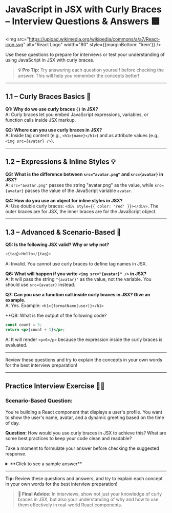 
# JavaScript in JSX with Curly Braces – Interview Questions & Answers 🟦

<img src="https://upload.wikimedia.org/wikipedia/commons/a/a7/React-icon.svg" alt="React Logo" width="80" style={{marginBottom: '1rem'}} />

Use these questions to prepare for interviews or test your understanding of using JavaScript in JSX with curly braces.

> **💡 Pro Tip:** Try answering each question yourself before checking the answer. This will help you remember the concepts better!

---

## 1.1 – Curly Braces Basics 🌱

<div style={{ background: 'rgba(0, 100, 200, 0.10)', padding: '15px', borderRadius: '5px', marginBottom: '20px', border: '1px solid rgba(0, 100, 200, 0.15)', color: 'inherit' }}>

**Q1: Why do we use curly braces `{}` in JSX?**  
A: Curly braces let you embed JavaScript expressions, variables, or function calls inside JSX markup.

**Q2: Where can you use curly braces in JSX?**  
A: Inside tag content (e.g., `<h1>{name}</h1>`) and as attribute values (e.g., `<img src={avatar} />`).

</div>

---

## 1.2 – Expressions & Inline Styles 💡

<div style={{ background: 'rgba(230, 150, 70, 0.10)', padding: '15px', borderRadius: '5px', marginBottom: '20px', border: '1px solid rgba(230, 150, 70, 0.15)', color: 'inherit' }}>

**Q3: What is the difference between `src="avatar.png"` and `src={avatar}` in JSX?**  
A: `src="avatar.png"` passes the string "avatar.png" as the value, while `src={avatar}` passes the value of the JavaScript variable `avatar`.

**Q4: How do you use an object for inline styles in JSX?**  
A: Use double curly braces: `<div style={{ color: 'red' }}></div>`. The outer braces are for JSX, the inner braces are for the JavaScript object.

</div>

---

## 1.3 – Advanced & Scenario-Based 🧠

<div style={{ background: 'rgba(220, 50, 50, 0.10)', padding: '15px', borderRadius: '5px', marginBottom: '20px', border: '1px solid rgba(220, 50, 50, 0.15)', color: 'inherit' }}>

**Q5: Is the following JSX valid? Why or why not?**
```jsx
<{tag}>Hello</{tag}>
```
A: Invalid. You cannot use curly braces to define tag names in JSX.

**Q6: What will happen if you write `<img src="{avatar}" />` in JSX?**  
A: It will pass the string `"{avatar}"` as the value, not the variable. You should use `src={avatar}` instead.

**Q7: Can you use a function call inside curly braces in JSX? Give an example.**  
A: Yes. Example: `<h1>{formatName(user)}</h1>`

**Q8: What is the output of the following code?
```jsx
const count = 5;
return <p>{count + 1}</p>;
```
A: It will render `<p>6</p>` because the expression inside the curly braces is evaluated.

</div>

---

<Callout type="info">Review these questions and try to explain the concepts in your own words for the best interview preparation!</Callout>

---

## Practice Interview Exercise 🏋️‍♂️

<div style={{ background: 'rgba(20, 120, 220, 0.10)', padding: '20px', borderRadius: '5px', marginBottom: '20px', border: '1px solid rgba(20, 120, 220, 0.15)', color: 'inherit' }}>

### Scenario-Based Question:

You're building a React component that displays a user's profile. You want to show the user's name, avatar, and a dynamic greeting based on the time of day.

**Question:** How would you use curly braces in JSX to achieve this? What are some best practices to keep your code clean and readable?

Take a moment to formulate your answer before checking the suggested response.

<details>
<summary>**Click to see a sample answer**</summary>

**Best Practices:**

1. Use curly braces to embed variables (e.g., `{user.name}`) and function calls (e.g., `{getGreeting()}`) in your JSX.
2. Use curly braces for dynamic attribute values (e.g., `src={user.avatar}`).
3. Keep your expressions simple and readable inside JSX.
4. Avoid putting complex logic directly in JSX; use helper functions if needed.

**Example:**
```jsx
<h1>{getGreeting()}, {user.name}!</h1>
<img src={user.avatar} alt={user.name} />
```

</details>
</div>

---

**Tip:** Review these questions and answers, and try to explain each concept in your own words for the best interview preparation!

> **🚀 Final Advice:** In interviews, show not just your knowledge of curly braces in JSX, but also your understanding of why and how to use them effectively in real-world React components.
